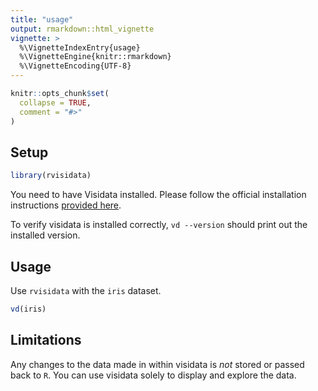 ```yaml
---
title: "usage"
output: rmarkdown::html_vignette
vignette: >
  %\VignetteIndexEntry{usage}
  %\VignetteEngine{knitr::rmarkdown}
  %\VignetteEncoding{UTF-8}
---
```


```r
knitr::opts_chunk$set(
  collapse = TRUE,
  comment = "#>"
)
```

## Setup

```r
library(rvisidata)
```

You need to have Visidata installed. Please follow the official installation instructions [provided here](https://www.visidata.org/install/).

To verify visidata is installed correctly, `vd --version` should print out the installed version.

## Usage

Use `rvisidata` with the `iris` dataset.

```r
vd(iris)
```

## Limitations

Any changes to the data made in within visidata is *not* stored or passed back to `R`. You can use visidata solely to display and explore the data.
